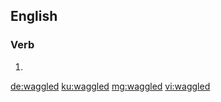 ==English==

===Verb===
{{head|en|verb form}}

# {{en-past of|waggle}}

[[de:waggled]]
[[ku:waggled]]
[[mg:waggled]]
[[vi:waggled]]